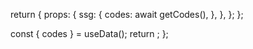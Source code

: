 
  return {
    props: {
      ssg: {
        codes: await getCodes(),
      },
    },
  };
};

  const { codes } = useData();
  return <Home codes={codes} />;
};

<HomeContainer />
